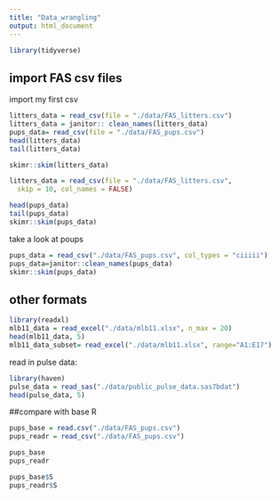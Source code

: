 ```yaml
---
title: "Data_wrangling"
output: html_document
---
```


```r
library(tidyverse)
```

## import FAS csv files
import my first csv 
```r
litters_data = read_csv(file = "./data/FAS_litters.csv")
litters_data = janitor:: clean_names(litters_data)
pups_data= read_csv(file = "./data/FAS_pups.csv")
head(litters_data)
tail(litters_data)

skimr::skim(litters_data)
```



```r
litters_data = read_csv(file = "./data/FAS_litters.csv",
  skip = 10, col_names = FALSE)
```

```r
head(pups_data)
tail(pups_data)
skimr::skim(pups_data)


```

take a look at poups
```r
pups_data = read_csv("./data/FAS_pups.csv", col_types = "ciiiii")
pups_data=janitor::clean_names(pups_data)
skimr::skim(pups_data)

```


## other formats
```r
library(readxl)
mlb11_data = read_excel("./data/mlb11.xlsx", n_max = 20)
head(mlb11_data, 5)
mlb11_data_subset= read_excel("./data/mlb11.xlsx", range="A1:E17")

```

read in pulse data:
```r
library(haven)
pulse_data = read_sas("./data/public_pulse_data.sas7bdat")
head(pulse_data, 5)
```

##compare with base R
```r
pups_base = read.csv("./data/FAS_pups.csv")
pups_readr = read_csv("./data/FAS_pups.csv")

pups_base
pups_readr

pups_base$S
pups_readr$S
```